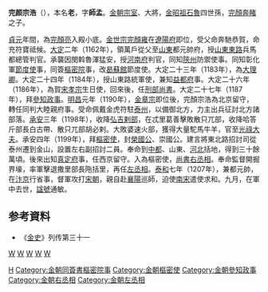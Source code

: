 '''完颜宗浩'''（{{bd|？||1207年||}}），本名'''老'''，字'''師孟'''。[[金朝|金朝]][[宗室|宗室]]、大將，[[金昭祖|金昭祖]][[石魯|石魯]]四世孫，[[完顏昂_(奔睹)|完顏奔睹]]之子。

[[貞元_(金)|貞元]]年間，為[[完顏亮|完顏亮]]入殿小底。[[金世宗|金世宗]][[完顏雍|完顏雍]]在[[遼陽府|遼陽府]]即位，受父命奔馳恭賀，命充符寶祗候。[[大定_(金)|大定]]二年（1162年），領萬戶從父至[[山東|山東]]都元帥府，授[[山東東路|山東東路]]兵馬都總管判官。承襲因閔斡魯渾猛安，授[[河南府|河南府]]判官，同知[[陝州|陝州]]防禦使事。同知彰化軍[[節度使|節度使]]事，同簽[[樞密院|樞密院]]事，改[[曷蘇館|曷蘇館]]節度使。大定二十三年（1183年），為[[大理卿|大理卿]]。大定二十四年（1184年），授山東路統軍使，兼知[[益都府|益都府]]事。大定二十六年（1186年），為賀[[宋孝宗|宋孝宗]]生日使，回來後，任[[刑部尚書|刑部尚書]]。大定二十七年（1187年），拜[[參知政事|參知政事]]。[[明昌|明昌]]元年（1190年），[[金章宗|金章宗]]即位後，完顏宗浩為北京留守，轉任同判大睦親府事。受命佩戴金虎符駐[[泰州|泰州]]，以備御北方，力主出兵征討北方諸部落。[[承安_(金朝)|承安]]三年（1198年），收降[[弘吉剌部|弘吉剌部]]，在忒里葛善擊敗散只兀部，收降哈答斤部長白古帶、散只兀部胡必剌。大敗婆速火部，獲得大量駝馬牛羊，官至[[光祿大夫|光祿大夫]]。承安四年（1199年），拜[[樞密使|樞密使]]，封[[榮國公|榮國公]]、崇國公。建言將東北路招討司從泰州遷到金山，設置左右副招討二員。奉命到[[中都|中都]]、山東、[[河北|河北]]括地，得到三十餘萬頃。後來出知[[真定府|真定府]]事，任西京留守。入為樞密使，[[尚書|尚書]][[右丞相|右丞相]]。奉命監督開掘界壕，率軍擊退撒里部長陁括里，再任[[左丞相|左丞相]]。[[泰和_(金)|泰和]]七年（1207年），兼都元帥，在[[汴京|汴京]]行省事，督軍攻打[[宋朝|宋朝]]，親自赴[[襄陽|襄陽]]巡師，迫使[[南宋|南宋]]遣使求和。九月，在軍中去世，[[諡號|諡號]]通敏。

==参考資料== 
* 《[[金史|金史]]》列传第三十一

[[分类:金朝宗室|W]]
[[分类:金朝留守|W]]
[[分类:金朝公爵|W]]
[[分类:金朝中央官员|W]]
[[分类:金朝女真人|W]]
[[Category:完顏氏|H]]
[[Category:金朝同簽書樞密院事|Category:金朝同簽書樞密院事]]
[[Category:金朝樞密使|Category:金朝樞密使]]
[[Category:金朝參知政事|Category:金朝參知政事]]
[[Category:金朝右丞相|Category:金朝右丞相]]
[[Category:金朝左丞相|Category:金朝左丞相]]